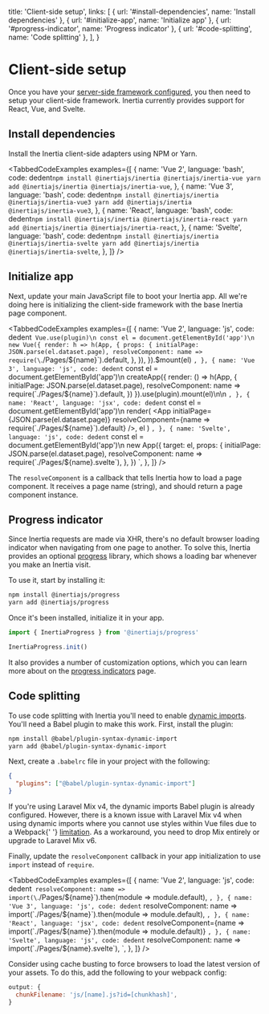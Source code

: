 
  title: 'Client-side setup',
  links: [
    { url: '#install-dependencies', name: 'Install dependencies' },
    { url: '#initialize-app', name: 'Initialize app' },
    { url: '#progress-indicator', name: 'Progress indicator' },
    { url: '#code-splitting', name: 'Code splitting' },
  ],
}

# Client-side setup

Once you have your [server-side framework configured](/server-side-setup), you then need to setup your client-side framework. Inertia currently provides support for React, Vue, and Svelte.

## Install dependencies

Install the Inertia client-side adapters using NPM or Yarn.

<TabbedCodeExamples
  examples={[
    {
      name: 'Vue 2',
      language: 'bash',
      code: dedent`
        npm install @inertiajs/inertia @inertiajs/inertia-vue
        yarn add @inertiajs/inertia @inertiajs/inertia-vue
      `,
    },
    {
      name: 'Vue 3',
      language: 'bash',
      code: dedent`
        npm install @inertiajs/inertia @inertiajs/inertia-vue3
        yarn add @inertiajs/inertia @inertiajs/inertia-vue3
      `,
    },
    {
      name: 'React',
      language: 'bash',
      code: dedent`
        npm install @inertiajs/inertia @inertiajs/inertia-react
        yarn add @inertiajs/inertia @inertiajs/inertia-react
      `,
    },
    {
      name: 'Svelte',
      language: 'bash',
      code: dedent`
        npm install @inertiajs/inertia @inertiajs/inertia-svelte
        yarn add @inertiajs/inertia @inertiajs/inertia-svelte
      `,
    },
  ]}
/>

## Initialize app

Next, update your main JavaScript file to boot your Inertia app. All we're doing here is initializing the client-side framework with the base Inertia page component.

<TabbedCodeExamples
  examples={[
    {
      name: 'Vue 2',
      language: 'js',
      code: dedent`
        Vue.use(plugin)\n
        const el = document.getElementById('app')\n
        new Vue({
          render: h => h(App, {
            props: {
              initialPage: JSON.parse(el.dataset.page),
              resolveComponent: name => require(\`./Pages/\${name}\`).default,
            },
          }),
        }).$mount(el)
      `,
    },
    {
      name: 'Vue 3',
      language: 'js',
      code: dedent`
        const el = document.getElementById('app')\n
        createApp({
          render: () => h(App, {
            initialPage: JSON.parse(el.dataset.page),
            resolveComponent: name => require(\`./Pages/\${name}\`).default,
          })
        }).use(plugin).mount(el)\n\n
      `,
    },
    {
      name: 'React',
      language: 'jsx',
      code: dedent`
        const el = document.getElementById('app')\n
        render(
          <App
            initialPage={JSON.parse(el.dataset.page)}
            resolveComponent={name => require(\`./Pages/\${name}\`).default}
          />,
          el
        )
      `,
    },
    {
      name: 'Svelte',
      language: 'js',
      code: dedent`
        const el = document.getElementById('app')\n
        new App({
          target: el,
          props: {
            initialPage: JSON.parse(el.dataset.page),
            resolveComponent: name => require(\`./Pages/\${name}.svelte\`),
          },
        })
      `,
    },
  ]}
/>

The `resolveComponent` is a callback that tells Inertia how to load a page component. It receives a page name (string), and should return a page component instance.

## Progress indicator

Since Inertia requests are made via XHR, there's no default browser loading indicator when navigating from one page to another. To solve this, Inertia provides an optional [progress](https://github.com/inertiajs/progress) library, which shows a loading bar whenever you make an Inertia visit.

To use it, start by installing it:

```bash
npm install @inertiajs/progress
yarn add @inertiajs/progress
```

Once it's been installed, initialize it in your app.

```js
import { InertiaProgress } from '@inertiajs/progress'

InertiaProgress.init()
```

It also provides a number of customization options, which you can learn more about on the [progress indicators](/progress-indicators) page.

## Code splitting

To use code splitting with Inertia you'll need to enable [dynamic imports](https://github.com/tc39/proposal-dynamic-import). You'll need a Babel plugin to make this work. First, install the plugin:

```bash
npm install @babel/plugin-syntax-dynamic-import
yarn add @babel/plugin-syntax-dynamic-import
```

Next, create a `.babelrc` file in your project with the following:

```json
{
  "plugins": ["@babel/plugin-syntax-dynamic-import"]
}
```

<Notice>
  If you're using Laravel Mix v4, the dynamic imports Babel plugin is already configured. However, there is a known
  issue with Laravel Mix v4 when using dynamic imports where you cannot use styles within Vue files due to a Webpack{' '}
  <a href="https://github.com/JeffreyWay/laravel-mix/issues/1856#issuecomment-448082909">limitation</a>. As a
  workaround, you need to drop Mix entirely or upgrade to Laravel Mix v6.
</Notice>

Finally, update the `resolveComponent` callback in your app initialization to use `import` instead of `require`.

<TabbedCodeExamples
  examples={[
    {
      name: 'Vue 2',
      language: 'js',
      code: dedent`
        resolveComponent: name => import(\`./Pages/\${name}\`).then(module => module.default),
      `,
    },
    {
      name: 'Vue 3',
      language: 'js',
      code: dedent`
        resolveComponent: name => import(\`./Pages/\${name}\`).then(module => module.default),
      `,
    },
    {
      name: 'React',
      language: 'jsx',
      code: dedent`
        resolveComponent={name => import(\`./Pages/\${name}\`).then(module => module.default)}
      `,
    },
    {
      name: 'Svelte',
      language: 'js',
      code: dedent`
        resolveComponent: name => import(\`./Pages/\${name}.svelte\`),
      `,
    },
  ]}
/>

Consider using cache busting to force browsers to load the latest version of your assets. To do this, add the following to your webpack config:

```js
output: {
  chunkFilename: 'js/[name].js?id=[chunkhash]',
}
```
